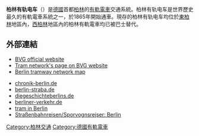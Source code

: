 {{NoteTA|G1=Railway}}
'''柏林有轨电车'''（{{lang-de|Straßenbahn Berlin}}）是[[德國|德國]]首都[[柏林|柏林]]的[[有軌電車|有軌電車]]交通系統。柏林有轨电车是世界歷史最久的有軌電車系統之一，於1865年開始通車。現存的柏林有轨电车均位於[[東柏林|東柏林]]地區內，[[西柏林|西柏林]]地區內的柏林有軌電車均已被巴士替代。
==外部連結==
{{Commons|Berlin Tramway}}
*[http://www.bvg.de/index.php/en/index.html BVG official website] {{Wayback|url=http://www.bvg.de/index.php/en/index.html |date=20140809215457 }}
*[http://www.bvg.de/index.php/de/3720/name/Strassenbahn.html Tram network's page on BVG website] {{Wayback|url=http://www.bvg.de/index.php/de/3720/name/Strassenbahn.html |date=20140806081156 }}
*[http://www.urbanrail.net/eu/de/b/tram/berlin-tram-map.htm Berlin tramway network map] {{Wayback|url=http://www.urbanrail.net/eu/de/b/tram/berlin-tram-map.htm |date=20170607225636 }}
<!-- All German-language fansites, preferable to convert into references rather than including in [[WP:EL|WP:EL]]-->
*[http://www.chronik-berlin.de/bvg_tram-1.htm chronik-berlin.de] {{Wayback|url=http://www.chronik-berlin.de/bvg_tram-1.htm |date=20190221071555 }}
*[http://www.berlin-straba.de/ berlin-straba.de] {{Wayback|url=http://www.berlin-straba.de/ |date=20210226132155 }}
*[http://www.diegeschichteberlins.de/geschichteberlins/berlinabc/stichworteot/straenbahn.html diegeschichteberlins.de] {{Wayback|url=http://www.diegeschichteberlins.de/geschichteberlins/berlinabc/stichworteot/straenbahn.html |date=20080622044638 }}
*[http://www.berliner-verkehr.de berliner-verkehr.de] {{Wayback|url=http://www.berliner-verkehr.de/ |date=20201127023911 }}
*[http://public-transport.net/bim/Berlin.htm tram in Berlin] {{Wayback|url=http://public-transport.net/bim/Berlin.htm |date=20210226154027 }}
*[http://sporvognsrejser.dk/tyskland/berlin/berlin/ Straßenbahnreisen/Sporvognsrejser: Berlin] {{Wayback|url=http://sporvognsrejser.dk/tyskland/berlin/berlin/ |date=20121006052715 }}

{{柏林大眾運輸}}
[[Category:柏林交通|Category:柏林交通]]
[[Category:德國有軌電車|Category:德國有軌電車]]